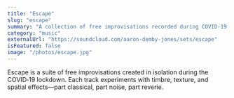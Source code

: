 ```yaml
---
title: "Escape"
slug: "escape"
summary: "A collection of free improvisations recorded during COVID‑19 lockdown."
category: "music"
externalUrl: "https://soundcloud.com/aaron-demby-jones/sets/escape"
isFeatured: false
image: "/photos/escape.jpg"
---
```


<ProjectOverview>
Escape is a suite of free improvisations created in isolation during the COVID‑19 lockdown. Each track experiments with timbre, texture, and spatial effects—part classical, part noise, part reverie.
</ProjectOverview>

<MediaSection title="Highlights">
  <MediaItem
    title="Endure"
    description="Recorded with an almost underwater‑type effect, this piece works with sparse, Bach‑inspired counterpoint."
    soundCloudUrl="https://soundcloud.com/aaron-demby-jones/endure"
  />

  <MediaItem
    title="Frustration"
    description="A torrent of notes sloshes violently before dissipating into an uneasy, unresolved release."
    soundCloudUrl="https://soundcloud.com/aaron-demby-jones/frustration"
  />

  <MediaItem
    title="Denmark"
    description="An electronic meditation — a nostalgic echo with sci‑fi undertones."
    soundCloudUrl="https://soundcloud.com/aaron-demby-jones/denmark"
  />
</MediaSection>

<MediaSection title="Full Album">
  <MediaItem
    title="Escape (Full Album)"
    description="All improvisations from the Escape suite."
    soundCloudUrl="https://soundcloud.com/aaron-demby-jones/sets/escape"
  />
</MediaSection>

<CallToAction email="aaron.demby.jones@gmail.com"/>